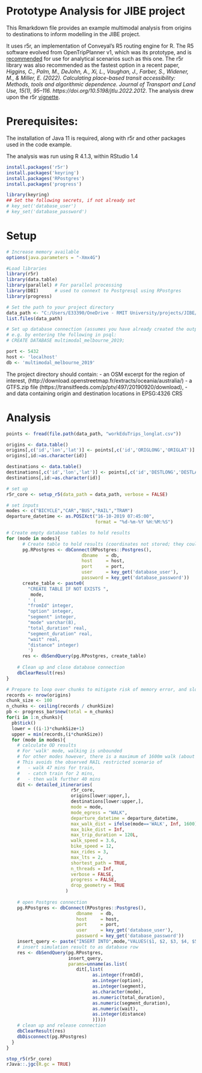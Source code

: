 # Prototype Analysis for JIBE project

This Rmarkdown file provides an example multimodal analysis from origins to destinations to inform modelling in the JIBE project.

It uses r5r, an implementation of Conveyal's R5 routing engine for R.  The R5 software evolved from OpenTripPlanner v1, which was its prototype, and is [recommended](http://docs.opentripplanner.org/en/latest/Version-Comparison/) for use for analytical scenarios such as this one. The r5r library was also recommended as the fastest option in a recent paper, *Higgins, C., Palm, M., DeJohn, A., Xi, L., Vaughan, J., Farber, S., Widener, M., & Miller, E. (2022). Calculating place-based transit accessibility: Methods, tools and algorithmic dependence. Journal of Transport and Land Use, 15(1), 95–116. https://doi.org/10.5198/jtlu.2022.2012*.  The analysis drew upon the r5r [vignette](https://cran.r-project.org/web/packages/r5r/vignettes/intro_to_r5r.html).

# Prerequisites:
The installation of Java 11 is required, along with r5r and other packages used in the code example.

The analysis was run using R 4.1.3, within RStudio 1.4

```r
install.packages('r5r')
install.packages('keyring')
install.packages('RPostgres')
install.packages('progress')

library(keyring)
## Set the following secrets, if not already set
# key_set('database_user')
# key_set('database_password')

```

# Setup
```r
# Increase memory available
options(java.parameters = "-Xmx4G")

#Load libraries
library(r5r)
library(data.table)
library(parallel) # For parallel processing
library(DBI)      # used to connext to Postgresql using RPostgres
library(progress)

# Set the path to your project directory
data_path <- "C:/Users/E33390/OneDrive - RMIT University/projects/JIBE/multimodal_analysis_example"
list.files(data_path)

# Set up database connection (assumes you have already created the output database)
# e.g. by entering the following in psql:
# CREATE DATABASE multimodal_melbourne_2019;

port <- 5432
host <- 'localhost'
db <- 'multimodal_melbourne_2019'
```
The project directory should contain:
- an OSM excerpt for the region of interest, (http://download.openstreetmap.fr/extracts/oceania/australia/)
- a GTFS.zip file (https://transitfeeds.com/p/ptv/497/20190920/download), 
- and data containing origin and destination locations in EPSG:4326 CRS


# Analysis
```r
points <- fread(file.path(data_path, "workEduTrips_longlat.csv"))

origins <- data.table()
origins[,c('id','lon','lat')] <- points[,c('id','ORIGLONG','ORIGLAT')]
origins[,id:=as.character(id)] 

destinations <- data.table()
destinations[,c('id','lon','lat')] <- points[,c('id','DESTLONG','DESTLAT')]
destinations[,id:=as.character(id)] 

# set up
r5r_core <- setup_r5(data_path = data_path, verbose = FALSE)

# set inputs
modes <- c("BICYCLE","CAR","BUS","RAIL","TRAM")
departure_datetime <- as.POSIXct("16-10-2019 07:45:00",
                                 format = "%d-%m-%Y %H:%M:%S")

# Create empty database tables to hold results
for (mode in modes){
      # Create table to hold results (coordinates not stored; they could be linked if required)
      pg.RPostgres <- dbConnect(RPostgres::Postgres(), 
                            dbname   = db,
                            host     = host,
                            port     = port,
                            user     = key_get('database_user'),
                            password = key_get('database_password'))
      create_table <- paste0(
        "CREATE TABLE IF NOT EXISTS ",
         mode,
        ' (
        "fromId" integer,
        "option" integer,
        "segment" integer,
        "mode" varchar(8),
        "total_duration" real,
        "segment_duration" real,
        "wait" real,
        "distance" integer)
        ')
      res <- dbSendQuery(pg.RPostgres, create_table)
    
    # Clean up and close database connection
    dbClearResult(res)
}

# Prepare to loop over chunks to mitigate risk of memory error, and slowing associated with this
records <- nrow(origins)
chunk_size <- 100
n_chunks <- ceiling(records / chunkSize)
pb <- progress_bar$new(total = n_chunks)
for(i in 1:n_chunks){  
  pb$tick()
  lower = ((i-1)*chunkSize+1)
  upper = min(records,(i*chunkSize))
  for (mode in modes){
    # calculate OD results
    # For 'walk' mode, walking is unbounded
    # for other modes however, there is a maximum of 1600m walk (about 15 mins)
    # This avoids the observed RAIL restricted scenario of 
    #   - walk 47 mins for train, 
    #   - catch train for 2 mins, 
    #   - then walk further 40 mins
    dit <- detailed_itineraries(  
                        r5r_core,
                        origins[lower:upper,],
                        destinations[lower:upper,],
                        mode = mode,
                        mode_egress = "WALK",
                        departure_datetime = departure_datetime,
                        max_walk_dist = ifelse(mode=='WALK', Inf, 1600),
                        max_bike_dist = Inf,
                        max_trip_duration = 120L,
                        walk_speed = 3.6,
                        bike_speed = 12,
                        max_rides = 3,
                        max_lts = 2,
                        shortest_path = TRUE,
                        n_threads = Inf,
                        verbose = FALSE,
                        progress = FALSE,
                        drop_geometry = TRUE
                      )
    
    # open Postgres connection
    pg.RPostgres <- dbConnect(RPostgres::Postgres(), 
                          dbname   = db,
                          host     = host,
                          port     = port,
                          user     = key_get('database_user'),
                          password = key_get('database_password'))
    insert_query <- paste("INSERT INTO",mode,"VALUES($1, $2, $3, $4, $5, $6, $7, $8)")
    # insert simulation result to as database row 
    res <- dbSendQuery(pg.RPostgres, 
                       insert_query, 
                       params=unname(as.list(
                          dit[,list(
                                as.integer(fromId),
                                as.integer(option),
                                as.integer(segment),
                                as.character(mode),
                                as.numeric(total_duration),
                                as.numeric(segment_duration),
                                as.numeric(wait),
                                as.integer(distance)
                                )])))
    # clean up and release connection
    dbClearResult(res)
    dbDisconnect(pg.RPostgres)
  }
}

stop_r5(r5r_core)
rJava::.jgc(R.gc = TRUE)
```


